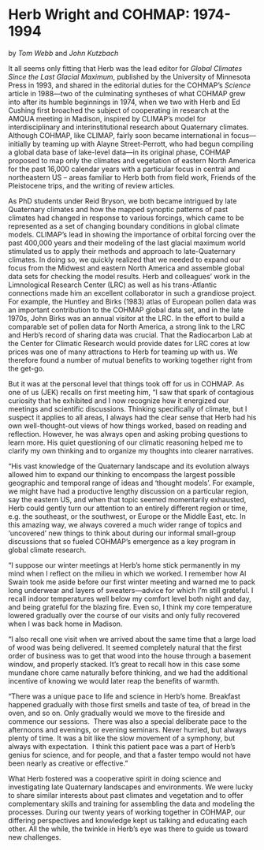 # Herb Wright and COHMAP: 1974-1994

by *Tom Webb* and *John Kutzbach*

It all seems only fitting that Herb was the lead editor for *Global Climates Since the Last Glacial Maximum*, published by the University of Minnesota Press in 1993, and shared in the editorial duties for the COHMAP’s *Science* article in 1988—two of the culminating syntheses of what COHMAP grew into after its humble beginnings in 1974, when we two with Herb and Ed Cushing first broached the subject of cooperating in research at the AMQUA meeting in Madison, inspired by CLIMAP’s model for interdisciplinary and interinstitutional research about Quaternary climates. Although COHMAP, like CLIMAP, fairly soon became international in focus—initially by teaming up with Alayne Street-Perrott, who had begun compiling a global data base of lake-level data—in its original phase, COHMAP proposed to map only the climates and vegetation of eastern North America for the past 16,000 calendar years with a particular focus in central and northeastern US – areas familiar to Herb both from field work, Friends of the Pleistocene trips, and the writing of review articles.

As PhD students under Reid Bryson, we both became intrigued by late Quaternary climates and how the mapped synoptic patterns of past climates had changed in response to various forcings, which came to be represented as a set of changing boundary conditions in global climate models. CLIMAP’s lead in showing the importance of orbital forcing over the past 400,000 years and their modeling of the last glacial maximum world stimulated us to apply their methods and approach to late-Quaternary climates. In doing so, we quickly realized that we needed to expand our focus from the Midwest and eastern North America and assemble global data sets for checking the model results. Herb and colleagues’ work in the Limnological Research Center (LRC) as well as his trans-Atlantic connections made him an excellent collaborator in such a grandiose project. For example, the Huntley and Birks (1983) atlas of European pollen data was an important contribution to the COHMAP global data set, and in the late 1970s, John Birks was an annual visitor at the LRC. In the effort to build a comparable set of pollen data for North America, a strong link to the LRC and Herb’s record of sharing data was crucial. That the Radiocarbon Lab at the Center for Climatic Research would provide dates for LRC cores at low prices was one of many attractions to Herb for teaming up with us. We therefore found a number of mutual benefits to working together right from the get-go.

But it was at the personal level that things took off for us in COHMAP. As one of us (JEK) recalls on first meeting him, “I saw that spark of contagious curiosity that he exhibited and I now recognize how it energized our meetings and scientific discussions. Thinking specifically of climate, but I suspect it applies to all areas, I always had the clear sense that Herb had his own well-thought-out views of how things worked, based on reading and reflection. However, he was always open and asking probing questions to learn more. His quiet questioning of our climatic reasoning helped me to clarify my own thinking and to organize my thoughts into clearer narratives. 

“His vast knowledge of the Quaternary landscape and its evolution always allowed him to expand our thinking to encompass the largest possible geographic and temporal range of ideas and ‘thought models’. For example, we might have had a productive lengthy discussion on a particular region, say the eastern US, and when that topic seemed momentarily exhausted, Herb could gently turn our attention to an entirely different region or time, e.g. the southeast, or the southwest, or Europe or the Middle East, etc. In this amazing way, we always covered a much wider range of topics and ‘uncovered’ new things to think about during our informal small-group discussions that so fueled COHMAP’s emergence as a key program in global climate research.

“I suppose our winter meetings at Herb’s home stick permanently in my mind when I reflect on the milieu in which we worked. I remember how Al Swain took me aside before our first winter meeting and warned me to pack long underwear and layers of sweaters—advice for which I’m still grateful. I recall indoor temperatures well below my comfort level both night and day, and being grateful for the blazing fire. Even so, I think my core temperature lowered gradually over the course of our visits and only fully recovered when I was back home in Madison. 

“I also recall one visit when we arrived about the same time that a large load of wood was being delivered. It seemed completely natural that the first order of business was to get that wood into the house through a basement window, and properly stacked. It’s great to recall how in this case some mundane chore came naturally before thinking, and we had the additional incentive of knowing we would later reap the benefits of warmth. 

“There was a unique pace to life and science in Herb’s home. Breakfast happened gradually with those first smells and taste of tea, of bread in the oven, and so on. Only gradually would we move to the fireside and commence our sessions.  There was also a special deliberate pace to the afternoons and evenings, or evening seminars. Never hurried, but always plenty of time. It was a bit like the slow movement of a symphony, but always with expectation.  I think this patient pace was a part of Herb’s genius for science, and for people, and that a faster tempo would not have been nearly as creative or effective.”

What Herb fostered was a cooperative spirit in doing science and investigating late Quaternary landscapes and environments. We were lucky to share similar interests about past climates and vegetation and to offer complementary skills and training for assembling the data and modeling the processes. During our twenty years of working together in COHMAP, our differing perspectives and knowledge kept us talking and educating each other. All the while, the twinkle in Herb’s eye was there to guide us toward new challenges.
